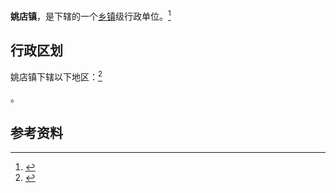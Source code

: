 {{中国乡级行政区|61/06/02/104/000}}

'''姚店镇'''，是{{PRC admin/fullname|61/06/02/104/000|3}}下辖的一个[[乡镇|乡镇]]级行政单位。<ref>{{PRC admin/ref sgc|{{PRC admin/parent|61/06/02/104/000}}}}</ref>

== 行政区划 ==

姚店镇下辖以下地区：<ref>{{PRC admin/ref sgc|61/06/02/104/000}}</ref>

{{PRC admin/children|61/06/02/104/000}}。

== 参考资料 ==

{{reflist}}

{{行政区划小作品}}
{{PRC admin/navcat|61/06/02/104/000}}